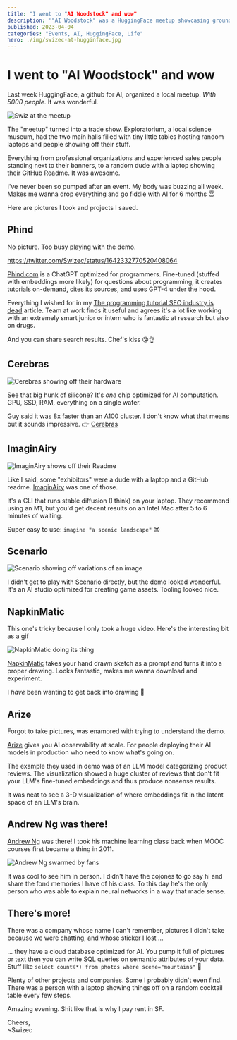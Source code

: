 ```yaml
---
title: "I went to "AI Woodstock" and wow" 
description: '"AI Woodstock" was a HuggingFace meetup showcasing groundbreaking AI projects and innovations. Here are some of my favs.'
published: 2023-04-04
categories: "Events, AI, HuggingFace, Life"
hero: ./img/swizec-at-hugginface.jpg
---
```


# I went to "AI Woodstock" and wow

Last week HuggingFace, a github for AI, organized a local meetup. _With 5000 people_. It was wonderful.

![Swiz at the meetup](./img/swizec-at-hugginface.jpg)

The "meetup" turned into a trade show. Exploratorium, a local science museum, had the two main halls filled with tiny little tables hosting random laptops and people showing off their stuff.

Everything from professional organizations and experienced sales people standing next to their banners, to a random dude with a laptop showing their GitHub Readme. It was awesome.

I've never been so pumped after an event. My body was buzzing all week. Makes me wanna drop everything and go fiddle with AI for 6 months 😇

Here are pictures I took and projects I saved.

## Phind

No picture. Too busy playing with the demo.

https://twitter.com/Swizec/status/1642332770520408064

[Phind.com](https://www.phind.com) is a ChatGPT optimized for programmers. Fine-tuned (stuffed with embeddings more likely) for questions about programming, it creates tutorials on-demand, cites its sources, and uses GPT-4 under the hood.

Everything I wished for in my [The programming tutorial SEO industry is dead](https://swizec.com/blog/the-programming-tutorial-seo-industry-is-dead/) article. Team at work finds it useful and agrees it's a lot like working with an extremely smart junior or intern who is fantastic at research but also on drugs.

And you can share search results. Chef's kiss 😘👌

## Cerebras

![Cerebras showing off their hardware](./img/Cerebras-showing-off-their-hardwarej7f67a.jpeg)

See that big hunk of silicone? It's _one_ chip optimized for AI computation. GPU, SSD, RAM, everything on a single wafer.

Guy said it was 8x faster than an A100 cluster. I don't know what that means but it sounds impressive. 👉 [Cerebras](https://www.cerebras.net)

## ImaginAiry

![ImaginAiry shows off their Readme](./img/ImaginAiry-shows-off-their-Readmegge4f3.jpeg)

Like I said, some "exhibitors" were a dude with a laptop and a GitHub readme. [ImaginAiry](https://github.com/brycedrennan/imaginAIry) was one of those.

It's a CLI that runs stable diffusion (I think) on your laptop. They recommend using an M1, but you'd get decent results on an Intel Mac after 5 to 6 minutes of waiting.

Super easy to use: `imagine "a scenic landscape"` 😍

## Scenario

![Scenario showing off variations of an image](./img/Scenario-showing-off-variations-of-an-image9icbi4.jpeg)

I didn't get to play with [Scenario](https://www.scenario.com) directly, but the demo looked wonderful. It's an AI studio optimized for creating game assets. Tooling looked nice.

## NapkinMatic

This one's tricky because I only took a huge video. Here's the interesting bit as a gif

![NapkinMatic doing its thing](./img/NapkinMatic-doing-its-thing4154b0.gif)

[NapkinMatic](https://www.napkinmatic.com) takes your hand drawn sketch as a prompt and turns it into a proper drawing. Looks fantastic, makes me wanna download and experiment.

I _have_ been wanting to get back into drawing 🤔

## Arize

Forgot to take pictures, was enamored with trying to understand the demo.

[Arize](https://arize.com/) gives you AI observability at scale. For people deploying their AI models in production who need to know what's going on.

The example they used in demo was of an LLM model categorizing product reviews. The visualization showed a huge cluster of reviews that don't fit your LLM's fine-tuned embeddings and thus produce nonsense results.

It was neat to see a 3-D visualization of where embeddings fit in the latent space of an LLM's brain.

## Andrew Ng was there!

[Andrew Ng](https://en.wikipedia.org/wiki/Andrew_Ng) was there! I took his machine learning class back when MOOC courses first became a thing in 2011.

![Andrew Ng swarmed by fans](./img/Andrew-Ng-swarmed-by-fansdiccec.jpeg)

It was cool to see him in person. I didn't have the cojones to go say hi and share the fond memories I have of his class. To this day he's the only person who was able to explain neural networks in a way that made sense.

## There's more!

There was a company whose name I can't remember, pictures I didn't take because we were chatting, and whose sticker I lost ...

... they have a cloud database optimized for AI. You pump it full of pictures or text then you can write SQL queries on semantic attributes of your data. Stuff like `select count(*) from photos where scene="mountains"` 🤯

Plenty of other projects and companies. Some I probably didn't even find. There was a person with a laptop showing things off on a random cocktail table every few steps.

Amazing evening. Shit like that is why I pay rent in SF.

Cheers,<br/>
~Swizec
